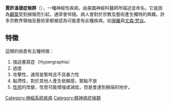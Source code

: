 {{unreferenced|time=2011-10-02T17:59:11+00:00}}
{{noteTA
|G1=醫學
}}
{{medical}}
{{Infobox_Disease
 | Name           = Geschwind syndrome
 | Image          =
 | Caption        =
 | DiseasesDB     =
 | ICD10          = {{ICD10|Group|Major|minor|LinkGroup|LinkMajor}}
 | ICD9           = {{ICD9|xxx}}
 | ICDO           =
 | OMIM           =
 | MedlinePlus    = 2003418
 | eMedicineSubj  = overview
 | eMedicineTopic = 1186336
 | MeshID         =
}}
'''賈許溫德症候群'''（{{lang-en|Geschwind syndrome}}），一種神經性疾病，由美國神經科醫師{{le|諾曼·賈許溫德|Norman Geschwind}}所描述並命名。它是因為[[顳葉|顳葉]]受到損傷而引起，通常會伴隨{{le|腦顳葉癲癇症|Temporal Lobe Epilepsy}}。病人會對於宗教及藝術產生獨特的興趣。許多宗教界領袖及藝術家都被認為可能患有此種疾病，如[[保羅|保羅]]與[[文森·梵谷|文森·梵谷]]。

==特徵==
這類的病患有五種特徵：
#強迫書寫症（Hypergraphia）
#過度{{le|宗教傾向|Hyperreligiosity}}
#攻擊性，通常是暫時且不具暴力性
#黏滯性，對於其他人產生依賴感，緊黏不放
#[[性慾|性慾]]的改變，性慾可能增強或減低，但是會達到極端的地步。
{{DEFAULTSORT:Geschwind syndrome}}
[[Category:神經系統疾病|Category:神經系統疾病]]
[[Category:精神病症候群|Category:精神病症候群]]